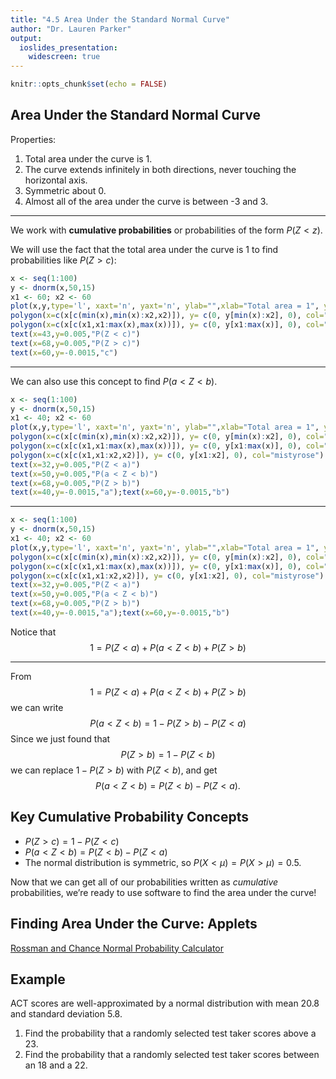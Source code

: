 ```yaml
---
title: "4.5 Area Under the Standard Normal Curve"
author: "Dr. Lauren Parker"
output:
  ioslides_presentation: 
    widescreen: true
---
```


```r
knitr::opts_chunk$set(echo = FALSE)
```

## Area Under the Standard Normal Curve

Properties:

1. Total area under the curve is 1.
2. The curve extends infinitely in both directions, never touching the horizontal axis.
3. Symmetric about 0.
4. Almost all of the area under the curve is between -3 and 3.

***

We work with **cumulative probabilities** or probabilities of the form $P(Z < z)$. 

We will use the fact that the total area under the curve is 1 to find probabilities like $P(Z > c)$:

```r
x <- seq(1:100)
y <- dnorm(x,50,15)
x1 <- 60; x2 <- 60
plot(x,y,type='l', xaxt='n', yaxt='n', ylab="",xlab="Total area = 1", ylim=c(-0.002, max(y)+0.001)) 
polygon(x=c(x[c(min(x),min(x):x2,x2)]), y= c(0, y[min(x):x2], 0), col="lightblue")
polygon(x=c(x[c(x1,x1:max(x),max(x))]), y= c(0, y[x1:max(x)], 0), col="gold")
text(x=43,y=0.005,"P(Z < c)")
text(x=68,y=0.005,"P(Z > c)")
text(x=60,y=-0.0015,"c")
```

***

We can also use this concept to find $P(a < Z < b)$.

```r
x <- seq(1:100)
y <- dnorm(x,50,15)
x1 <- 40; x2 <- 60
plot(x,y,type='l', xaxt='n', yaxt='n', ylab="",xlab="Total area = 1", ylim=c(-0.002, max(y)+0.001)) 
polygon(x=c(x[c(min(x),min(x):x2,x2)]), y= c(0, y[min(x):x2], 0), col="lightblue")
polygon(x=c(x[c(x1,x1:max(x),max(x))]), y= c(0, y[x1:max(x)], 0), col="gold")
polygon(x=c(x[c(x1,x1:x2,x2)]), y= c(0, y[x1:x2], 0), col="mistyrose")
text(x=32,y=0.005,"P(Z < a)")
text(x=50,y=0.005,"P(a < Z < b)")
text(x=68,y=0.005,"P(Z > b)")
text(x=40,y=-0.0015,"a");text(x=60,y=-0.0015,"b")
```

***

```r
x <- seq(1:100)
y <- dnorm(x,50,15)
x1 <- 40; x2 <- 60
plot(x,y,type='l', xaxt='n', yaxt='n', ylab="",xlab="Total area = 1", ylim=c(-0.002, max(y)+0.001)) 
polygon(x=c(x[c(min(x),min(x):x2,x2)]), y= c(0, y[min(x):x2], 0), col="lightblue")
polygon(x=c(x[c(x1,x1:max(x),max(x))]), y= c(0, y[x1:max(x)], 0), col="gold")
polygon(x=c(x[c(x1,x1:x2,x2)]), y= c(0, y[x1:x2], 0), col="mistyrose")
text(x=32,y=0.005,"P(Z < a)")
text(x=50,y=0.005,"P(a < Z < b)")
text(x=68,y=0.005,"P(Z > b)")
text(x=40,y=-0.0015,"a");text(x=60,y=-0.0015,"b")
```

Notice that $$1 = P(Z < a) + P(a < Z < b) + P(Z > b)$$ 

***

From $$1 = P(Z < a) + P(a < Z < b) + P(Z > b)$$ we can write $$P(a < Z < b) = 1 - P(Z > b) - P(Z < a)$$ Since we just found that $$P(Z > b) = 1 - P(Z < b)$$ we can replace $1 - P(Z > b)$ with $P(Z < b)$, and get $$P(a < Z < b) = P(Z < b) - P(Z < a).$$

## Key Cumulative Probability Concepts

- $P(Z > c) = 1 - P(Z < c)$
- $P(a < Z < b) = P(Z < b) - P(Z < a)$
- The normal distribution is symmetric, so $P(X < \mu) = P(X > \mu) = 0.5$.

Now that we can get all of our probabilities written as *cumulative* probabilities, we're ready to use software to find the area under the curve!

## Finding Area Under the Curve: Applets

<a href="http://www.rossmanchance.com/applets/2021/normcalc/NormCalc.html" target="blank">Rossman and Chance Normal Probability Calculator</a>

## Example

ACT scores are well-approximated by a normal distribution with mean 20.8 and standard deviation 5.8. 

1. Find the probability that a randomly selected test taker scores above a 23.
2. Find the probability that a randomly selected test taker scores between an 18 and a 22.